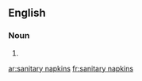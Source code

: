 
==English==

===Noun===
{{head|en|plural}}

# {{plural of|sanitary napkin|lang=en|nocat=1}}

[[ar:sanitary napkins]]
[[fr:sanitary napkins]]